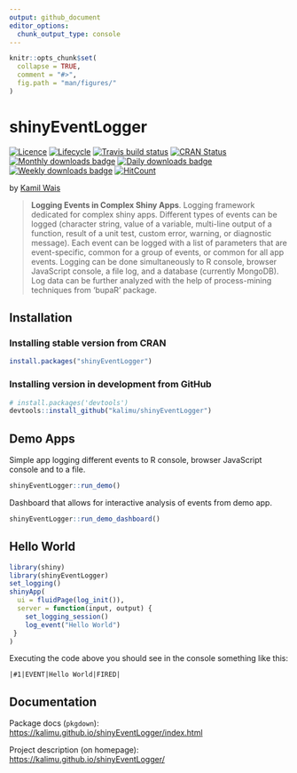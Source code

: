 ```yaml
---
output: github_document
editor_options: 
  chunk_output_type: console
---
```


<!-- README.md is generated from README.Rmd. Please edit that file -->

```r
knitr::opts_chunk$set(
  collapse = TRUE,
  comment = "#>",
  fig.path = "man/figures/"
)
```


# shinyEventLogger

[![Licence](https://img.shields.io/badge/licence-MIT-blue.svg)](https://www.r-project.org/Licenses/MIT) 
[![Lifecycle](https://img.shields.io/badge/lifecycle-experimental-organge.svg)](https://www.tidyverse.org/lifecycle/)
[![Travis build status](https://travis-ci.org/kalimu/shinyEventLogger.svg?branch=master)](https://travis-ci.org/kalimu/shinyEventLogger)
[![CRAN Status](https://www.r-pkg.org/badges/version-ago/shinyEventLogger)](https://cran.r-project.org/package=shinyEventLogger)
<!-- [![CRAN Checks](https://cranchecks.info/badges/summary/shinyEventLogger)](https://cran.r-project.org/web/checks/check_results_shinyEventLogger.html) -->
[![Monthly downloads badge](http://cranlogs.r-pkg.org/badges/last-month/shinyEventLogger)](https://cran.r-project.org/package=shinyEventLogger)
[![Daily downloads badge](https://cranlogs.r-pkg.org/badges/last-day/shinyEventLogger?color=blue)](https://CRAN.R-project.org/package=shinyEventLogger)
[![Weekly downloads badge](https://cranlogs.r-pkg.org/badges/last-week/shinyEventLogger?color=blue)](https://CRAN.R-project.org/package=shinyEventLogger)
[![HitCount](http://hits.dwyl.io/kalimu/shinyEventLogger.svg)](http://hits.dwyl.io/kalimu/shinyEventLogger)




by [Kamil Wais](https://kalimu.github.io/)

> **Logging Events in Complex Shiny Apps**. 
    Logging framework dedicated for complex shiny apps. 
    Different types of events can be logged (character string, 
    value of a variable, multi-line output of a function,
    result of a unit test, custom error, warning, or diagnostic message).
    Each event can be logged with a list of parameters that are event-specific, 
    common for a group of events, or common for all app events.
    Logging can be done simultaneously to R console, 
    browser JavaScript console, a file log, and a database (currently MongoDB).
    Log data can be further analyzed with the help of process-mining techniques 
    from 'bupaR' package.


## Installation

### Installing stable version from CRAN

```r
install.packages("shinyEventLogger")
```

### Installing version in development from GitHub

```r
# install.packages('devtools')
devtools::install_github("kalimu/shinyEventLogger")
```

## Demo Apps

Simple app logging different events to R console, 
browser JavaScript console and to a file.

```r
shinyEventLogger::run_demo()
```

Dashboard that allows for interactive analysis of events from demo app.

```r
shinyEventLogger::run_demo_dashboard()
```

## Hello World

```r
library(shiny)
library(shinyEventLogger)
set_logging()
shinyApp(
  ui = fluidPage(log_init()),
  server = function(input, output) {
    set_logging_session()
    log_event("Hello World")
 }
)
```

Executing the code above you should see in the console something like this:

    |#1|EVENT|Hello World|FIRED|

## Documentation

Package docs (`pkgdown`): 
[https://kalimu.github.io/shinyEventLogger/index.html](https://kalimu.github.io/shinyEventLogger/index.html)

Project description (on homepage): 
[https://kalimu.github.io/shinyEventLogger/](https://kalimu.github.io/shinyEventLogger/)








